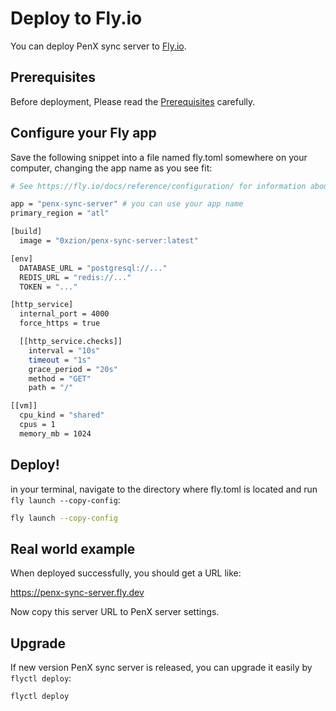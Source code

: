 # Deploy to Fly.io

You can deploy PenX sync server to [Fly.io](https://fly.io).

## Prerequisites

Before deployment, Please read the [Prerequisites](/register-own-sync-server/deployment/prerequisites) carefully.

## Configure your Fly app

Save the following snippet into a file named fly.toml somewhere on your computer, changing the app name as you see fit:

```bash
# See https://fly.io/docs/reference/configuration/ for information about how to use this file.

app = "penx-sync-server" # you can use your app name
primary_region = "atl"

[build]
  image = "0xzion/penx-sync-server:latest"

[env]
  DATABASE_URL = "postgresql://..."
  REDIS_URL = "redis://..."
  TOKEN = "..."

[http_service]
  internal_port = 4000
  force_https = true

  [[http_service.checks]]
    interval = "10s"
    timeout = "1s"
    grace_period = "20s"
    method = "GET"
    path = "/"

[[vm]]
  cpu_kind = "shared"
  cpus = 1
  memory_mb = 1024
```

## Deploy!

in your terminal, navigate to the directory where fly.toml is located and run `fly launch --copy-config`:

```bash
fly launch --copy-config
```

## Real world example

When deployed successfully, you should get a URL like:

https://penx-sync-server.fly.dev

Now copy this server URL to PenX server settings.

## Upgrade

If new version PenX sync server is released, you can upgrade it easily by `flyctl deploy`:

```bash
flyctl deploy
```
